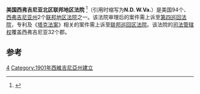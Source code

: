 {{Infobox U.S. district court
|district name =  美国西弗吉尼亚北区联邦地区法院
|abbrev = N.D. W.Va.
|appeals to = 第四巡回
|map image name = 
|map image width = 200
|map image caption = 
|seal = 
|seal size = 160
|established = 1901年1月22日 
|judges assigned = 3
|chief judge = John Preston Bailey
|official site = http://www.wvnd.uscourts.gov
}}

'''美国西弗吉尼亚北区联邦地区法院''' <ref name="中文名参考">{{cite web | url=http://www.pkunetlaw.cn/uploadfile/20120227113611.pdf | page=9 | title=中文名参考 | accessdate=2013-08-08 }}{{Dead link|date=2020年1月 |bot=InternetArchiveBot |fix-attempted=yes }}</ref>（引用时缩写为'''N.D. W.Va.'''）是美国94个、[[西弗吉尼亚州|西弗吉尼亚州]]2个[[联邦地区法院|联邦地区法院]]之一。该法院审理后的案件需上诉至[[美国联邦第四巡回上诉法院|第四巡回法院]]，专利及《[[塔克法案|塔克法案]]》相关的案件需上诉至[[联邦巡回区法院|联邦巡回区法院]]。该法院的[[司法管辖权|司法管辖权]]覆盖西弗吉尼亚32个郡。

==参考==
{{reflist}}
{{联邦地区法院}}

[[Category:美国联邦地区法院|4]]
[[Category:1901年西維吉尼亞州建立|Category:1901年西維吉尼亞州建立]]
